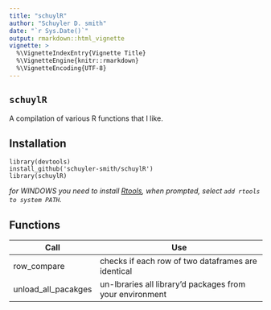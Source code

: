 ```yaml
---
title: "schuylR"
author: "Schuyler D. smith"
date: "`r Sys.Date()`"
output: rmarkdown::html_vignette
vignette: >
  %\VignetteIndexEntry{Vignette Title}
  %\VignetteEngine{knitr::rmarkdown}
  %\VignetteEncoding{UTF-8}
---
```



## `schuylR`

A compilation of various R functions that I like.

## Installation

```
library(devtools)
install_github('schuyler-smith/schuylR')
library(schuylR)
```

*for WINDOWS you need to install <a href="https://cran.r-project.org/bin/windows/Rtools/" target="_blank" >Rtools</a>, when prompted, select `add rtools to system PATH`.*

## Functions

Call			 | Use
---------------- | ------------------------------------------------
row_compare      | checks if each row of two dataframes are identical
unload_all_pacakges | un-lbraries all library'd packages from your environment

